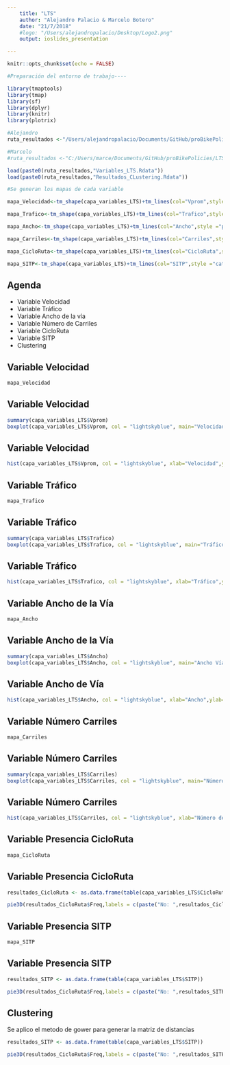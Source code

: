 ```yaml
---
    title: "LTS"
    author: "Alejandro Palacio & Marcelo Botero"
    date: "21/7/2018"
    #logo: "/Users/alejandropalacio/Desktop/Logo2.png"
    output: ioslides_presentation

---
```



```r

knitr::opts_chunk$set(echo = FALSE)

#Preparación del entorno de trabajo----

library(tmaptools)
library(tmap)
library(sf)
library(dplyr)
library(knitr)
library(plotrix)

#Alejandro
ruta_resultados <-"/Users/alejandropalacio/Documents/GitHub/proBikePolicies/LTS/Resultados/"

#Marcelo  
#ruta_resultados <-"C:/Users/marce/Documents/GitHub/proBikePolicies/LTS/Resultados/"

load(paste0(ruta_resultados,"Variables_LTS.Rdata"))
load(paste0(ruta_resultados,"Resultados_CLustering.Rdata"))

#Se generan los mapas de cada variable

mapa_Velocidad<-tm_shape(capa_variables_LTS)+tm_lines(col="Vprom",style ="pretty" ,scale=5 ,palette = "Reds" ,title.col ="Velocidad Promedio", popup.vars = TRUE)+tmap_mode("view")+tm_view(alpha = 1, basemaps = "OpenStreetMap.BlackAndWhite")

mapa_Trafico<-tm_shape(capa_variables_LTS)+tm_lines(col="Trafico",style ="pretty" ,scale=5 ,palette = "YlOrRd" ,title.col ="Tráfico", popup.vars = TRUE)+tmap_mode("view")+tm_view(alpha = 1, basemaps = "OpenStreetMap.BlackAndWhite")

mapa_Ancho<-tm_shape(capa_variables_LTS)+tm_lines(col="Ancho",style ="pretty" ,scale=5 ,palette = "BuGn" ,title.col ="Ancho de la Vía", popup.vars = TRUE)+tmap_mode("view")+tm_view(alpha = 1, basemaps = "OpenStreetMap.BlackAndWhite")

mapa_Carriles<-tm_shape(capa_variables_LTS)+tm_lines(col="Carriles",style ="cat" ,scale=5 ,palette = "PuRd" ,title.col ="Número de Carriles", popup.vars = TRUE)+tmap_mode("view")+tm_view(alpha = 1, basemaps = "OpenStreetMap.BlackAndWhite")

mapa_CicloRuta<-tm_shape(capa_variables_LTS)+tm_lines(col="CicloRuta",style ="cat" ,scale=5 ,palette ="-Set1",title.col ="Presencia de Cicloruta", popup.vars = TRUE)+tmap_mode("view")+tm_view(alpha = 1, basemaps = "OpenStreetMap.BlackAndWhite")

mapa_SITP<-tm_shape(capa_variables_LTS)+tm_lines(col="SITP",style ="cat" ,scale=5 ,palette ="-Set1",title.col ="Presencia de SITP", textNA = "No", colorNA = "Red")+tmap_mode("view")+tm_view(alpha = 1, basemaps = "OpenStreetMap.BlackAndWhite")

```

## Agenda

- Variable Velocidad
- Variable Tráfico
- Variable Ancho de la vía
- Variable Número de Carriles
- Variable CicloRuta
- Variable SITP
- Clustering


## Variable Velocidad

```r

mapa_Velocidad

```

## Variable Velocidad

```r

summary(capa_variables_LTS$Vprom)
boxplot(capa_variables_LTS$Vprom, col = "lightskyblue", main="Velocidad", ylab="Velocidad (km/h)")

```

## Variable Velocidad

```r

hist(capa_variables_LTS$Vprom, col = "lightskyblue", xlab="Velocidad",ylab="Frecuencia", main = "Histograma Velocidad Promedio") 

```

## Variable Tráfico

```r

mapa_Trafico

```

## Variable Tráfico

```r

summary(capa_variables_LTS$Trafico)
boxplot(capa_variables_LTS$Trafico, col = "lightskyblue", main="Tráfico", ylab="Índice Tráfico")

```

## Variable Tráfico

```r

hist(capa_variables_LTS$Trafico, col = "lightskyblue", xlab="Tráfico",ylab="Frecuencia", main = "Histograma Tráfico") 

```

## Variable Ancho de la Vía

```r

mapa_Ancho

```

## Variable Ancho de la Vía

```r

summary(capa_variables_LTS$Ancho)
boxplot(capa_variables_LTS$Ancho, col = "lightskyblue", main="Ancho Vía", ylab="Ancho (m)")

```

## Variable Ancho de Vía

```r

hist(capa_variables_LTS$Ancho, col = "lightskyblue", xlab="Ancho",ylab="Frecuencia", main = "Histograma Ancho de la Vía") 

```

## Variable Número Carriles

```r

mapa_Carriles

```

## Variable Número Carriles

```r

summary(capa_variables_LTS$Carriles)
boxplot(capa_variables_LTS$Carriles, col = "lightskyblue", main="Número de Carriles", ylab="Número de Carriles")

```

## Variable Número Carriles

```r

hist(capa_variables_LTS$Carriles, col = "lightskyblue", xlab="Número de Carriles",ylab="Frecuencia", main = "Histograma Número de Carriles") 

```

## Variable Presencia CicloRuta

```r

mapa_CicloRuta

```

## Variable Presencia CicloRuta

```r
resultados_CicloRuta <- as.data.frame(table(capa_variables_LTS$CicloRuta))
```

```r

pie3D(resultados_CicloRuta$Freq,labels = c(paste("No: ",resultados_CicloRuta$Freq[1]),paste("Si: ",resultados_CicloRuta$Freq[2])))

```

## Variable Presencia SITP

```r

mapa_SITP

```

## Variable Presencia SITP

```r
resultados_SITP <- as.data.frame(table(capa_variables_LTS$SITP))
```

```r

pie3D(resultados_CicloRuta$Freq,labels = c(paste("No: ",resultados_SITP$Freq[1]),paste("Si: ",resultados_SITP$Freq[2])))

```

## Clustering

Se aplico el metodo de gower para generar la matriz de distancias


```r
resultados_SITP <- as.data.frame(table(capa_variables_LTS$SITP))
```

```r

pie3D(resultados_CicloRuta$Freq,labels = c(paste("No: ",resultados_SITP$Freq[1]),paste("Si: ",resultados_SITP$Freq[2])))

```
